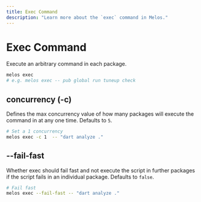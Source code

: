 ```yaml
---
title: Exec Command
description: "Learn more about the `exec` command in Melos."
---
```


# Exec Command

Execute an arbitrary command in each package.

```bash
melos exec
# e.g. melos exec -- pub global run tuneup check
```

## concurrency (-c)

Defines the max concurrency value of how many packages will execute the command in at any one time. Defaults to `5`.

```bash
# Set a 1 concurrency
melos exec -c 1  -- "dart analyze ."
```

## --fail-fast

Whether exec should fail fast and not execute the script in further packages if the script fails in an individual package.
Defaults to `false`.

```bash
# Fail fast
melos exec --fail-fast -- "dart analyze ."
```
